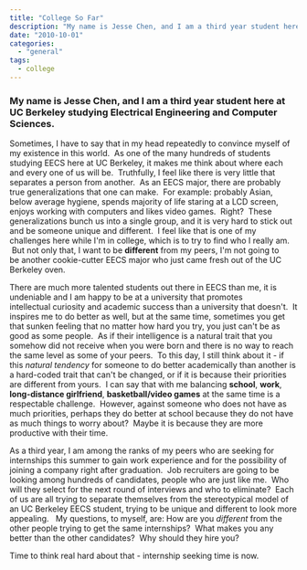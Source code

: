 ```yaml
---
title: "College So Far"
description: "My name is Jesse Chen, and I am a third year student here at UC Berkeley studying Electrical Engineering and Computer Sciences. Who am I, really, and how can I stand out among my competition?"
date: "2010-10-01"
categories: 
  - "general"
tags: 
  - college
---
```


### My name is Jesse Chen, and I am a third year student here at UC Berkeley studying Electrical Engineering and Computer Sciences.

Sometimes, I have to say that in my head repeatedly to convince myself of my existence in this world.  As one of the many hundreds of students studying EECS here at UC Berkeley, it makes me think about where each and every one of us will be.  Truthfully, I feel like there is very little that separates a person from another.  As an EECS major, there are probably true generalizations that one can make.  For example: probably Asian, below average hygiene, spends majority of life staring at a LCD screen, enjoys working with computers and likes video games.  Right?  These generalizations bunch us into a single group, and it is very hard to stick out and be someone unique and different.  I feel like that is one of my challenges here while I'm in college, which is to try to find who I really am.  But not only that, I want to be **different** from my peers, I'm not going to be another cookie-cutter EECS major who just came fresh out of the UC Berkeley oven.

There are much more talented students out there in EECS than me, it is undeniable and I am happy to be at a university that promotes intellectual curiosity and academic success than a university that doesn't.  It inspires me to do better as well, but at the same time, sometimes you get that sunken feeling that no matter how hard you try, you just can't be as good as some people.  As if their intelligence is a natural trait that you somehow did not receive when you were born and there is no way to reach the same level as some of your peers.  To this day, I still think about it - if this _natural tendency_ for someone to do better academically than another is a hard-coded trait that can't be changed, or if it is because their priorities are different from yours.  I can say that with me balancing **school**, **work**, **long-distance girlfriend**, **basketball/video games** at the same time is a respectable challenge.  However, against someone who does not have as much priorities, perhaps they do better at school because they do not have as much things to worry about?  Maybe it is because they are more productive with their time.

As a third year, I am among the ranks of my peers who are seeking for internships this summer to gain work experience and for the possibility of joining a company right after graduation.  Job recruiters are going to be looking among hundreds of candidates, people who are just like me.  Who will they select for the next round of interviews and who to eliminate?  Each of us are all trying to separate themselves from the stereotypical model of an UC Berkeley EECS student, trying to be unique and different to look more appealing.   My questions, to myself, are: How are you _different_ from the other people trying to get the same internships?  What makes you any better than the other candidates?  Why should they hire you?

Time to think real hard about that - internship seeking time is now.
